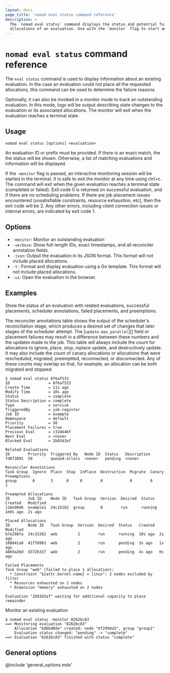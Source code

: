 ```yaml
---
layout: docs
page_title: 'nomad eval status command reference'
description: >
  The `nomad eval status` command displays the status and potential failed
  allocations of an evaluation. Use with the `monitor` flag to start an interactive monitoring session.
---
```


# `nomad eval status` command reference

The `eval status` command is used to display information about an existing
evaluation. In the case an evaluation could not place all the requested
allocations, this command can be used to determine the failure reasons.

Optionally, it can also be invoked in a monitor mode to track an outstanding
evaluation. In this mode, logs will be output describing state changes to the
evaluation or its associated allocations. The monitor will exit when the
evaluation reaches a terminal state.

## Usage

```plaintext
nomad eval status [options] <evaluation>
```

An evaluation ID or prefix must be provided. If there is an exact match, the
the status will be shown. Otherwise, a list of matching evaluations and
information will be displayed.

If the `-monitor` flag is passed, an interactive monitoring session will be
started in the terminal. It is safe to exit the monitor at any time using
ctrl+c. The command will exit when the given evaluation reaches a terminal
state (completed or failed). Exit code 0 is returned on successful
evaluation, and if there are no scheduling problems. If there are
job placement issues encountered (unsatisfiable constraints,
resource exhaustion, etc), then the exit code will be 2. Any other
errors, including client connection issues or internal errors, are
indicated by exit code 1.

## Options

- `-monitor`: Monitor an outstanding evaluation
- `-verbose`: Show full-length IDs, exact timestamps, and all reconciler
  annotation fields.
- `-json`: Output the evaluation in its JSON format. This format will not
    include placed allocations.
- `-t` : Format and display evaluation using a Go template. This format will not
  include placed allocations.
- `-ui`: Open the evaluation in the browser.

## Examples

Show the status of an evaluation with related evaluations, successful
placements, scheduler annotations, failed placements, and preemptions.

The reconciler annotations table shows the output of the scheduler's
reconciliation stage, which produces a desired set of changes that later stages
of the scheduler attempt. The [`update.max_parallel`][] field or placement
failures may result in a difference between these numbers and the updates made
to the job. This table will always include the count for allocations to ignore,
place, stop, inplace update, and destructively update. It may also include the
count of canary allocations or allocations that were rescheduled, migrated,
preemptted, reconnected, or disconnected. Any of these counts may overlap so
that, for example, an allocation can be both migrated and stopped.

```shell-session
$ nomad eval status 8f6af533
ID                 = 8f6af533
Create Time        = 11s ago
Modify Time        = 10s ago
Status             = complete
Status Description = complete
Type               = service
TriggeredBy        = job-register
Job ID             = example
Namespace          = default
Priority           = 50
Placement Failures = true
Previous Eval      = c324b46f
Next Eval          = <none>
Blocked Eval       = 2b83d3af

Related Evaluations
ID        Priority  Triggered By   Node ID  Status   Description
fd6f3091  50        queued-allocs  <none>   pending  <none>

Reconciler Annotations
Task Group  Ignore  Place  Stop  InPlace  Destructive  Migrate  Canary  Preemptions
group       0       3      0     0        0            0        0       1

Preempted Allocations
ID        Job ID    Node ID   Task Group  Version  Desired  Status   Created   Modified
116e9046  example1  24c15262  group       0        run      running  1m9s ago  2s ago

Placed Allocations
ID        Node ID   Task Group  Version  Desired  Status   Created  Modified
b7e298fa  24c15262  web         2        run      running  10s ago  2s ago
108841a9  41f70903  web         2        run      pending  3s ago   1s ago
4869a26d  d372b337  web         2        run      pending  4s ago   0s ago

Failed Placements
Task Group "web" (failed to place 1 allocation):
  * Constraint "${attr.kernel.name} = linux": 2 nodes excluded by filter
  * Resources exhausted on 2 nodes
  * Dimension "memory" exhausted on 2 nodes

Evaluation "2b83d3af" waiting for additional capacity to place remainder
```

Monitor an existing evaluation

```shell-session
$ nomad eval status -monitor 8262bc83
==> Monitoring evaluation "8262bc83"
    Allocation "bd6bd0de" created: node "6f299da5", group "group1"
    Evaluation status changed: "pending" -> "complete"
==> Evaluation "8262bc83" finished with status "complete"
```

## General options

@include 'general_options.mdx'
